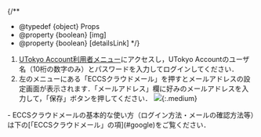 
{/**
  * @typedef {object} Props
  * @property {boolean} [img]
  * @property {boolean} [detailsLink]
  */}

1. [UTokyo Account利用者メニュー](https://utacm.adm.u-tokyo.ac.jp/webmtn/LoginServlet)にアクセスし，UTokyo Accountのユーザ名（10桁の数字のみ）とパスワードを入力してログインしてください．
1. 左のメニューにある「ECCSクラウドメール」を押すとメールアドレスの設定画面が表示されます．「メールアドレス」欄に好みのメールアドレスを入力して，「保存」ボタンを押してください．
    <If cond={props.img}>
      ![](/google/change-localpart.png){:.medium}
    </If>

<If cond={props.detailsLink}>
  - ECCSクラウドメールの基本的な使い方（ログイン方法・メールの確認方法等）は下の[「ECCSクラウドメール」の項](#google)をご覧ください．
</If>

